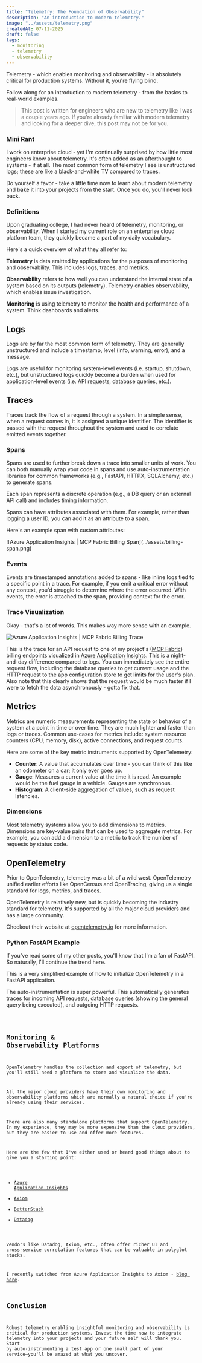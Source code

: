 ```yaml
---
title: "Telemetry: The Foundation of Observability"
description: "An introduction to modern telemetry."
image: "../assets/telemetry.png"
createdAt: 07-11-2025
draft: false
tags:
  - monitoring
  - telemetry
  - observability
---
```



Telemetry - which enables monitoring and observability - is absolutely critical for production systems. Without it, you're flying blind.

Follow along for an introduction to modern telemetry - from the basics to real-world examples.

> This post is written for engineers who are new to telemetry like I was a couple years ago. If you're already familiar with modern telemetry and looking for a deeper dive, this post may not be for you.

### Mini Rant

I work on enterprise cloud - yet I'm continually surprised by how little most engineers know about telemetry. It's often added as an afterthought to systems - if at all. The most common form of telemetry I see is unstructured logs; these are like a black-and-white TV compared to traces.

Do yourself a favor - take a little time now to learn about modern telemetry and bake it into your projects from the start. Once you do, you'll never look back.

### Definitions

Upon graduating college, I had never heard of telemetry, monitoring, or observability. When I started my current role on an enterprise cloud platform team, they quickly became a part of my daily vocabulary.

Here's a quick overview of what they all refer to:

**Telemetry** is data emitted by applications for the purposes of monitoring and observability. This includes logs, traces, and metrics.

**Observability** refers to how well you can understand the internal state of a system based on its outputs (telemetry). Telemetry enables observability, which enables issue investigation.

**Monitoring** is using telemetry to monitor the health and performance of a system. Think dashboards and alerts.

## Logs

Logs are by far the most common form of telemetry. They are generally unstructured and include a timestamp, level (info, warning, error), and a message.

Logs are useful for monitoring system-level events (i.e. startup, shutdown, etc.), but unstructured logs quickly become a burden when used for application-level events (i.e. API requests, database queries, etc.).

## Traces

Traces track the flow of a request through a system. In a simple sense, when a request comes in, it is assigned a unique identifier. The identifier is passed with the request throughout the system and used to correlate emitted events together.

### Spans

Spans are used to further break down a trace into smaller units of work. You can both manually wrap your code in spans and use auto-instrumentation libraries for common frameworks (e.g., FastAPI, HTTPX, SQLAlchemy, etc.) to generate spans.

Each span represents a discrete operation (e.g., a DB query or an external API call) and includes timing information.

Spans can have attributes associated with them. For example, rather than logging a user ID, you can add it as an attribute to a span.

Here's an example span with custom attributes:

<div class="smaller-image">
    ![Azure Application Insights | MCP Fabric Billing Span](../assets/billing-span.png)
</div>

### Events

Events are timestamped annotations added to spans - like inline logs tied to a specific point in a trace. For example, if you emit a critical error without any context, you'd struggle to determine where the error occurred. With events, the error is attached to the span, providing context for the error.

### Trace Visualization

Okay - that's a lot of words. This makes way more sense with an example.

![Azure Application Insights | MCP Fabric Billing Trace](../assets/billing-trace.png)

This is the trace for an API request to one of my project's ([MCP Fabric](../projects/mcp-fabric)) billing endpoints visualized in [Azure Application Insights](https://learn.microsoft.com/en-us/azure/azure-monitor/app/app-insights-overview). This is a night-and-day difference compared to logs. You can immediately see the entire request flow, including the database queries to get current usage and the HTTP request to the app configuration store to get limits for the user's plan. Also note that this clearly shows that the request would be much faster if I were to fetch the data asynchronously - gotta fix that.

## Metrics

Metrics are numeric measurements representing the state or behavior of a system at a point in time or over time. They are much lighter and faster than logs or traces. Common use-cases for metrics include: system resource counters (CPU, memory, disk), active connections, and request counts.

Here are some of the key metric instruments supported by OpenTelemetry:

- **Counter**: A value that accumulates over time - you can think of this like an odometer on a car; it only ever goes up.
- **Gauge**: Measures a current value at the time it is read. An example would be the fuel gauge in a vehicle. Gauges are synchronous.
- **Histogram**: A client-side aggregation of values, such as request latencies.

### Dimensions

Most telemetry systems allow you to add dimensions to metrics. Dimensions are key-value pairs that can be used to aggregate metrics. For example, you can add a dimension to a metric to track the number of requests by status code.

## OpenTelemetry

Prior to OpenTelemetry, telemetry was a bit of a wild west. OpenTelemetry unified earlier efforts like OpenCensus and OpenTracing, giving us a single standard for logs, metrics, and traces.

OpenTelemetry is relatively new, but is quickly becoming the industry standard for telemetry. It's supported by all the major cloud providers and has a large community.

Checkout their website at [opentelemetry.io](https://opentelemetry.io/) for more information.

### Python FastAPI Example

If you've read some of my other posts, you'll know that I'm a fan of FastAPI. So naturally, I'll continue the trend here.

This is a very simplified example of how to initialize OpenTelemetry in a FastAPI application.

The auto-instrumentation is super powerful. This automatically generates traces for incoming API requests, database queries (showing the general query being executed), and outgoing HTTP requests.

<Code code={TelemetryFastAPIExample} lang="python" title="telemetry.py" />

## Monitoring & Observability Platforms

OpenTelemetry handles the collection and export of telemetry, but you'll still need a platform to store and visualize the data.

All the major cloud providers have their own monitoring and observability platforms which are normally a natural choice if you're already using their services.

There are also many standalone platforms that support OpenTelemetry. In my experience, they may be more expensive than the cloud providers, but they are easier to use and offer more features.

Here are the few that I've either used or heard good things about to give you a starting point:

- [Azure Application Insights](https://learn.microsoft.com/en-us/azure/azure-monitor/app/app-insights-overview)
- [Axiom](https://axiom.co/)
- [BetterStack](https://betterstack.com/)
- [Datadog](https://www.datadoghq.com/)

Vendors like Datadog, Axiom, etc., often offer richer UI and cross-service correlation features that can be valuable in polyglot stacks.

I recently switched from Azure Application Insights to Axiom - [blog here](../axiom-move).

## Conclusion

Robust telemetry enabling insightful monitoring and observability is critical for production systems. Invest the time now to integrate telemetry into your projects and your future self will thank you. Start by auto-instrumenting a test app or one small part of your service—you'll be amazed at what you uncover.
